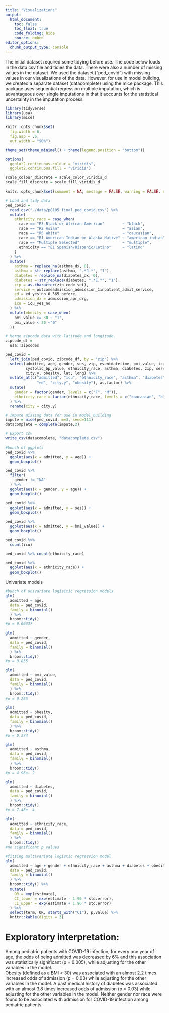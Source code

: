 ```yaml
---
title: "Visualizations"
output: 
  html_document:
    toc: false
    toc_float: true
    code_folding: hide
    source: embed
editor_options: 
  chunk_output_type: console
---
```


The initial dataset required some tidying before use. The code below loads in the data csv file and tidies the data. There were also a number of missing values in the dataset. We used the dataset ("ped_covid") with missing values in our visualizations of the data. However, for use in model building, we created a separate dataset (datacomplete) using the mice package. This package uses sequential regression multiple imputation, which is advantageous over single imputations in that it accounts for the statistical uncertainty in the imputation process.

```r
library(tidyverse)
library(usa)
library(mice)

knitr::opts_chunk$set(
  fig.width = 6,
  fig.asp = .6,
  out.width = "90%")

theme_set(theme_minimal() + theme(legend.position = "bottom"))

options(
  ggplot2.continuous.colour = "viridis",
  ggplot2.continuous.fill = "viridis")

scale_colour_discrete = scale_color_viridis_d
scale_fill_discrete = scale_fill_viridis_d

knitr::opts_chunk$set(comment = NA, message = FALSE, warning = FALSE, echo = TRUE)

# Load and tidy data
ped_covid =
  read_csv("./data/p8105_final_ped_covid.csv") %>%
  mutate(
    ethnicity_race = case_when(
      race == "R3 Black or African-American"        ~ "black",
      race == "R2 Asian"                            ~ "asian",
      race == "R5 White"                            ~ "caucasian",
      race == "R1 American Indian or Alaska Native" ~ "american indian",
      race == "Multiple Selected"                   ~ "multiple",
      ethnicity == "E1 Spanish/Hispanic/Latino"     ~ "latino"
    )
  ) %>%
  mutate(
    asthma = replace_na(asthma_dx, 0),
    asthma = str_replace(asthma, ".*J.*", "1"),
    diabetes = replace_na(diabetes_dx, 0),
    diabetes = str_replace(diabetes, ".*E.*", "1"),
    zip = as.character(zip_code_set),
    service = outcomeadmission_admission_1inpatient_admit_service, 
    ed = ed_yes_no_0_365_before,
    admission_dx = admission_apr_drg,
    icu = icu_yes_no
  ) %>%
  mutate(obesity = case_when(
    bmi_value >= 30 ~ "1",
    bmi_value < 30 ~"0"
  ))

# Merge zipcode data with latitude and longitude.
zipcode_df = 
  usa::zipcodes

ped_covid = 
  left_join(ped_covid, zipcode_df, by = "zip") %>%
  select(admitted, age, gender, ses, zip, eventdatetime, bmi_value, icu, icu_date_time, 
         systolic_bp_value, ethnicity_race, asthma, diabetes, zip, service, ed, admission_dx,
         city.y, obesity, lat, long) %>%
  mutate_at(c("admitted", "icu", "ethnicity_race", "asthma", "diabetes",
              "ed", "city.y", "obesity"), as.factor) %>%
  mutate(
    gender = factor(gender, levels = c("F", "M")),
    ethnicity_race = factor(ethnicity_race, levels = c("caucasian", "black", "latino", "asian", "american indian", "multiple", "NA"))
  ) %>%
  rename(city = city.y) 

# Impute missing data for use in model_building
impute = mice(ped_covid, m=3, seed=111)
datacomplete = complete(impute,2)

# Export csv
write_csv(datacomplete, "datacomplete.csv")
```

```r
#bunch of ggplots
ped_covid %>% 
  ggplot(aes(x = admitted, y = age)) +
  geom_boxplot()

ped_covid %>% 
  filter(
    gender != "NA"
  ) %>% 
  ggplot(aes(x = gender, y = age)) +
  geom_boxplot()

ped_covid %>% 
  ggplot(aes(x = admitted, y = ses)) +
  geom_boxplot()

ped_covid %>% 
  ggplot(aes(x = admitted, y = bmi_value)) +
  geom_boxplot()

ped_covid %>% 
  count(icu)

ped_covid %>% count(ethnicity_race)

ped_covid %>% 
  ggplot(aes(x = ethnicity_race)) + 
  geom_boxplot()
```

Univariate models

```r
#bunch of univariate logisitic regression models
glm(
  admitted ~ age,
  data = ped_covid,
  family = binomial()
  ) %>% 
  broom::tidy()
#p = 0.00337

glm(
  admitted ~ gender,
  data = ped_covid,
  family = binomial()
  ) %>% 
  broom::tidy()
#p = 0.855

glm(
  admitted ~ bmi_value,
  data = ped_covid,
  family = binomial()
  ) %>% 
  broom::tidy()
#p = 0.263

glm(
  admitted ~ obesity,
  data = ped_covid,
  family = binomial()
  ) %>% 
  broom::tidy()
#p = 0.374

glm(
  admitted ~ asthma,
  data = ped_covid,
  family = binomial()
  ) %>% 
  broom::tidy()
#p = 4.96e- 2

glm(
  admitted ~ diabetes,
  data = ped_covid,
  family = binomial()
  ) %>% 
  broom::tidy()
#p = 7.48e- 4

glm(
  admitted ~ ethnicity_race,
  data = ped_covid,
  family = binomial()
  ) %>% 
  broom::tidy()
#no significant p values
```

```r
#fitting multivariate logistic regression model
glm(
  admitted ~ age + gender + ethnicity_race + asthma + diabetes + obesity,
  data = ped_covid,
  family = binomial()
  ) %>% 
  broom::tidy() %>% 
  mutate(
    OR = exp(estimate),
    CI_lower = exp(estimate - 1.96 * std.error),
    CI_upper = exp(estimate + 1.96 * std.error)
  ) %>% 
  select(term, OR, starts_with("CI"), p.value) %>% 
  knitr::kable(digits = 3)
```

# Exploratory interpretation:
Among pediatric patients with COVID-19 infection, for every one year of age, the odds of being admitted was decreased by 6% and this association was statistically significant (p = 0.005), while adjusting for the other variables in the model.  
Obesity (defined as a BMI > 30) was associated with an almost 2.2 times increased odds of admission (p = 0.03) while adjusting for the other variables in the model.
A past medical history of diabetes was associated with an almost 3.8 times increased odds of admission (p = 0.03) while adjusting for the other variables in the model.
Neither gender nor race were found to be associated with admission for COVID-19 infection among pediatric patients.

